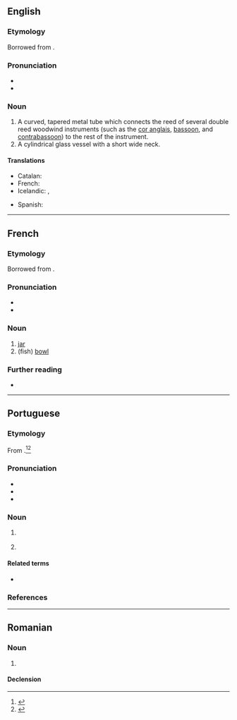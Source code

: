 {{also|boçal}}
==English==
{{wikipedia}}

===Etymology===
Borrowed from {{bor|en|fr|bocal}}.

===Pronunciation===
* {{enPR|bōˈ kəl|bō kalˈ}}
* {{IPA|en|/ˈboʊkəl/|/boʊˈkæl/}}

===Noun===
{{en-noun}}

# A curved, tapered metal tube which connects the reed of several double reed woodwind instruments (such as the [[cor anglais]], [[bassoon]], and [[contrabassoon]]) to the rest of the instrument.
# A cylindrical glass vessel with a short wide neck.

====Translations====
{{trans-top|metal tube connecting a double reed to the instrument}}
* Catalan: {{t|ca|tudell|m}}
* French: {{t+|fr|bocal}}
* Icelandic: {{qualifier|on bassoons}} {{t|is|ess|n}}, {{qualifier|on instruments of the oboe family}} {{t+|is|krókur|m}}
{{trans-mid}}
* Spanish: {{t|es|tudel|m}}
{{trans-bottom}}

----

==French==

===Etymology===
Borrowed from {{bor|fr|it|boccale}}.

===Pronunciation===
* {{fr-IPA}}
* {{audio|fr|LL-Q150 (fra)-LoquaxFR-bocal.wav|Audio}}

===Noun===
{{fr-noun|m}}

# [[jar]]
# (fish) [[bowl]]

===Further reading===
* {{R:TLFi}}

----

==Portuguese==

===Etymology===
From {{suffix|pt|boca|al}}.<ref>{{R:pt:Infopédia}}</ref><ref>{{R:Priberam}}</ref>

===Pronunciation===
{{pt-IPA}}
* {{homophones|pt|bucal|q1=Portugal}}
* {{rhymes|pt|al|q1=Portugal|aw|q2=Brazil|s=2}}
* {{hyphenation|pt|bo|cal}}

===Noun===
{{pt-noun|m}}

# {{l|en|bit}} {{gloss|metal in horse’s mouth}}
#: {{syn|pt|morso|bocado}}
# {{l|en|nozzle}}

====Related terms====
* {{l|pt|bocado}}

===References===
<references/>

----

==Romanian==

===Noun===
{{ro-noun|n|bocaluri}}

# {{alternative form of|ro|pocal}}

====Declension====
{{ro-noun-n-uri}}